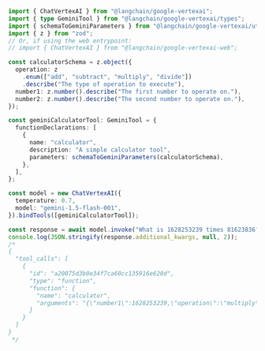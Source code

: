 ```typescript
import { ChatVertexAI } from "@langchain/google-vertexai";
import { type GeminiTool } from "@langchain/google-vertexai/types";
import { schemaToGeminiParameters } from "@langchain/google-vertexai/utils";
import { z } from "zod";
// Or, if using the web entrypoint:
// import { ChatVertexAI } from "@langchain/google-vertexai-web";

const calculatorSchema = z.object({
  operation: z
    .enum(["add", "subtract", "multiply", "divide"])
    .describe("The type of operation to execute"),
  number1: z.number().describe("The first number to operate on."),
  number2: z.number().describe("The second number to operate on."),
});

const geminiCalculatorTool: GeminiTool = {
  functionDeclarations: [
    {
      name: "calculator",
      description: "A simple calculator tool",
      parameters: schemaToGeminiParameters(calculatorSchema),
    },
  ],
};

const model = new ChatVertexAI({
  temperature: 0.7,
  model: "gemini-1.5-flash-001",
}).bindTools([geminiCalculatorTool]);

const response = await model.invoke("What is 1628253239 times 81623836?");
console.log(JSON.stringify(response.additional_kwargs, null, 2));
/*
{
  "tool_calls": [
    {
      "id": "a20075d3b0e34f7ca60cc135916e620d",
      "type": "function",
      "function": {
        "name": "calculator",
        "arguments": "{\"number1\":1628253239,\"operation\":\"multiply\",\"number2\":81623836}"
      }
    }
  ]
}
 */
```
